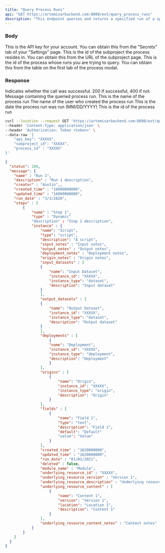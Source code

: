 ```yaml
---
title: "Query Process Runs"
api: "GET https://artemisarbackend.com:8080/ext/query_process_runs"
description: "This endpoint queries and returns a specified run of a specified process"
---
```


### Body

<ParamField body="api_key" type="string" required>
  This is the API key for your account. You can obtain this from the "Secrets" tab of your "Settings" page.
</ParamField>

<ParamField body="subproject_id" type="string" required>
  This is the id of the subproject the process resides in. You can obtain this from the URL of the subproject page.
</ParamField>

<ParamField body="process_id" type="string" required>
    This is the id of the process whose runs you are trying to query. You can obtain this from the table on the first tab of the process modal.
</ParamField>

### Response

<ResponseField name="status" type="number">
  Indicates whether the call was successful. 200 if successful, 400 if not.
</ResponseField>

<ResponseField name="message" type="object">
  Message containing the queried process run.
  <Expandable title="Process Run Object Structure">
    <ResponseField body="name" type="string" required>
        This is the name of the process run
    </ResponseField>
    <ResponseField body="creator" type="string" optional>
        The name of the user who created the process run
    </ResponseField>
    <ResponseField body="run_date" type="string" optional>
        This is the date the process run was run (MM/DD/YYYY)
    </ResponseField>
    <ResponseField body="id" type="string" optional>
        This is the id of the process run
    </ResponseField>
  </Expandable>
</ResponseField>
<RequestExample>

```bash Example Request
curl --location --request GET 'https://artemisarbackend.com:8080/ext/query_process_runs' \
--header 'Content-Type: application/json' \
--header 'Authorization: Token <token>' \
--data-raw '{
    "api_key": "XXXXX",
    "subproject_id": "XXXXX",
    "process_id" : "XXXXX"
}'
```

</RequestExample>

<ResponseExample>

```json Response
{
  "status": 200,
  "message": {
    "name" : "Run 1",
    "description" : "Run 1 description",
    "creator" : "Austin",,
    "created_time" : "16000000000",
    "updated_time" : "16000000000",
    "run_date" : "3/3/2020",
    "steps" : [
        {
            "name" : "Step 1",
            "type" : "Dynamic"
            "description" : "Step 1 description",
            "instance" : {
                "name": "Script",
                "type": "script",
                "description": "A script",
                "input_notes" : "Input notes",
                "output_notes" : "Output notes",
                "deployment_notes" : "Deployment notes",
                "origin_notes" : "Origin notes",
                "input_datasets" : [
                {
                    "name": "Input Dataset",
                    "instance_id": "XXXXX",
                    "instance_type": "dataset",
                    "description": "Input dataset"
                }
                ],
                "output_datasets" : [
                {
                    "name": "Output Dataset",
                    "instance_id": "XXXXX",
                    "instance_type": "dataset",
                    "description": "Output dataset"
                }
                ],
                "deployments" : [
                    {
                    "name": "Deployment",
                    "instance_id": "XXXXX",
                    "instance_type": "deployment",
                    "description": "Deployment"
                    }
                ],
                "origins" : [
                    {
                        "name": "Origin",
                        "instance_id": "XXXXX",
                        "instance_type": "origin",
                        "description": "Origin"
                    }
                ],
                "fields" : [
                    {
                        "name": "Field 1",
                        "type": "text",
                        "description": "Field 1",
                        "default": "Default"
                        "value": "Value"
                    }
                ],
                "created_time" : "1620000000",
                "updated_time" : "1620000000",
                "run_date" : "01/01/2021",
                "deleted" : false,
                "module_name" : "Module",
                "underlying_resource_id" : "XXXXX",
                "underlying_resource_version" : "Version 1",
                "underlying_resource_description" : "Underlying resource",
                "underlying_resource_content" : [
                    {
                        "name": "Content 1",
                        "version": "Version 1",
                        "location": "Location 1",
                        "description": "Content 1"
                    }
                ],
                "underlying_resource_content_notes" : "Content notes"
            }
        }
    ]
  }
}
```

</ResponseExample>